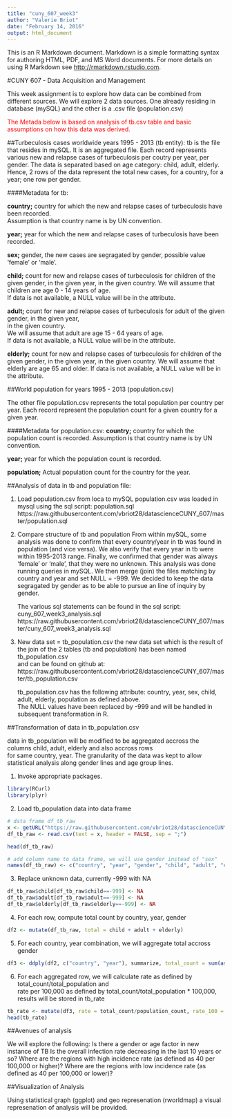 ```yaml
---
title: "cuny_607_week3"
author: "Valerie Briot"
date: "February 14, 2016"
output: html_document
---
```


This is an R Markdown document. Markdown is a simple formatting syntax for authoring HTML, PDF, and MS Word documents. For more details on using R Markdown see <http://rmarkdown.rstudio.com>.


#CUNY 607 - Data Acquisition and Management


This week assignment is to explore how data can be combined from different sources.  We will explore 2 data sources.  One already residing in database (mySQL) and the other is a .csv file (population.csv)

<span style="color:red">The Metada below is based on analysis of tb.csv table and basic assumptions on how this data was derived.</span>

##Turbeculosis cases worldwide years 1995 - 2013 (tb entity):
tb is the file that resides in mySQL.  It is an aggregated file. Each record represents various new and relapse cases of turbeculosis per coutry per year, per gender. The data is separated based on age category: child, adult, elderly. Hence, 2 rows of the data represent the total new cases, for a country, for a year; one row per gender.

####Metadata for tb:  

**country;**  country for which the new and relapse cases of turbeculosis have been recorded.    
              Assumption is that country name is by UN convention.
             
**year;**     year for which the new and relapse cases of turbeculosis have been recorded.  
             
**sex;**      gender, the new cases are segragated by gender, possible value 'female' or 'male'.
            
**child;**    count for new and relapse cases of turbeculosis for children of the given gender, 
              in the given year, in the given country.
              We will assume that children are age 0 - 14 years of age.  
              If data is not available, a NULL value will be in the attribute.
             
**adult;**    count for new and relapse cases of turbeculosis for adult of the given gender, in the given year,  
              in the given country.  
              We will assume that adult are age 15 - 64 years of age.  
              If data is not available, a NULL value will be in the attribute.
             
**elderly;**  count for new and relapse cases of turbeculosis for children of the given gender, in the given year,
              in the given country.
              We will assume that elderly are age 65 and older.
              If data is not available, a NULL value will be in the attribute.
         
##World population for years 1995 - 2013 (population.csv)

The other file population.csv represents the total population per country per year.  Each record represent the population count for a given country for a given year.

####Metadata for population.csv:
**country;**  country for which the population count is recorded. 
              Assumption is that country name is by UN convention. 
         
**year;**     year for which the population count is recorded.

**population;** Actual population count for the country for the year.

##Analysis of data in tb and population file:

1. Load population.csv from loca to mySQL 
   population.csv was loaded in mysql using the sql script: population.sql
   https://raw.githubusercontent.com/vbriot28/datascienceCUNY_607/master/population.sql

2. Compare structure of tb and population
   From within mySQL, some analysis was done to confirm that every country/year in tb was found in population (and vice versa).
   We also verify that every year in tb were within 1995-2013 range.  Finally, we confirmed that gender was always 
   'female' or 'male', that they were no unknown. This analysis was done running queries in mySQL.
   We then merge (join) the files matching by country and year and set NULL = -999.
   We decided to keep the data segragated by gender as to be able to pursue an line of inquiry by gender.
   
   The various sql statements can be found in the sql script: cuny_607_week3_analysis.sql
   https://raw.githubusercontent.com/vbriot28/datascienceCUNY_607/master/cuny_607_week3_analysis.sql
   
3.  New data set = tb_population.csv
    the new data set which is the result of the join of the 2 tables (tb and population) has been named tb_population.csv  
    and can be found on github at:
    https://raw.githubusercontent.com/vbriot28/datascienceCUNY_607/master/tb_population.csv
    
    tb_population.csv has the following attribute: country, year, sex, child, adult, elderly, population as defined above.  
    The NULL values have been replaced by -999 and will be handled in subsequent transformation in R.

##Transformation of data in tb_population.csv

data in tb_population will be modified to be aggregated accross the columns child, adult, elderly and also accross rows  
for same country, year.  The granularity of the data was kept to allow statistical analysis along gender lines and age group lines.

1. Invoke appropriate packages.

```r
library(RCurl)
library(plyr)
```

2. Load tb_population data into data frame

```r
# data frame df_tb_raw
x <- getURL("https://raw.githubusercontent.com/vbriot28/datascienceCUNY_607/master/tb_population.csv")
df_tb_raw <- read.csv(text = x, header = FALSE, sep = ";")

head(df_tb_raw)

# add column name to data frame, we will use gender instead of "sex"
names(df_tb_raw) <- c("country", "year", "gender", "child", "adult", "elderly", "population")
```

3. Replace unknown data, currently -999 with NA
```r
df_tb_raw$child[df_tb_raw$child==-999] <- NA
df_tb_raw$adult[df_tb_raw$adult==-999] <- NA
df_tb_raw$elderly[df_tb_raw$elderly==-999] <- NA

```

4. For each row, compute total count by country, year, gender
```r
df2 <- mutate(df_tb_raw, total = child + adult + elderly)
```

5. For each country, year combination, we will aggregate total accross gender
```r
df3 <- ddply(df2, c("country", "year"), summarize, total_count = sum(as.numeric(total), na.rm = FALSE), population_count = sum(as.numeric(population))/2)
```

6. For each aggregated row, we will calculate rate as defined by total_count/total_population and  
   rate per 100,000 as defined by total_count/total_population * 100,000, results will be stored in tb_rate
```r
tb_rate <- mutate(df3, rate = total_count/population_count, rate_100 = round(total_count/population_count*100000), 2)
head(tb_rate)
```

##Avenues of analysis

We will explore the following:
Is there a gender or age factor in new instance of TB 
Is the overall infection rate decreasing in the last 10 years or so?
Where are the regions with high incidence rate (as defined as 40 per 100,000 or higher)?
Where are the regions with low incidence rate (as defined as 40 per 100,000 or lower)?

##Visualization of Analysis

Using statistical graph (ggplot) and geo represenation (rworldmap) a visual represenation of analysis will be provided.